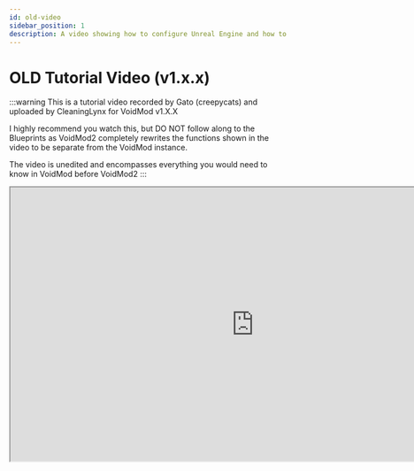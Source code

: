 ```yaml
---
id: old-video
sidebar_position: 1
description: A video showing how to configure Unreal Engine and how to create an item using mods
---
```


# OLD Tutorial Video (v1.x.x)

:::warning
This is a tutorial video recorded by Gato (creepycats) and uploaded by CleaningLynx for VoidMod v1.X.X

I highly recommend you watch this, but DO NOT follow along to the Blueprints as VoidMod2 completely rewrites the functions shown in the video to be separate from the VoidMod instance.

The video is unedited and encompasses everything you would need to know in VoidMod before VoidMod2
:::

<iframe
  width="880"
  height="495"
  src="https://www.youtube.com/embed/FdNlHH4AptM?feature=oembed"
  allow="autoplay; encrypted-media; picture-in-picture"
  allowfullscreen style={{border: 0}}>
</iframe>
